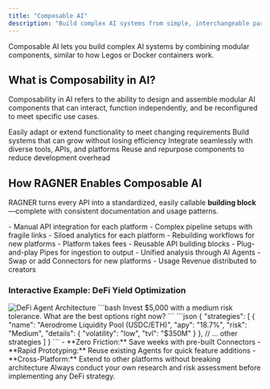 ```yaml
---
title: "Composable AI"
description: "Build complex AI systems from simple, interchangeable parts - like Legos for AI infrastructure"
---
```


<Note>
  Composable AI lets you build complex AI systems by combining modular
  components, similar to how Legos or Docker containers work.
</Note>

## What is Composability in AI?

Composability in AI refers to the ability to design and assemble modular AI components that can interact, function independently, and be reconfigured to meet specific use cases.

<CardGroup cols={2}>
  <Card title="Flexibility" icon="arrows-rotate">
    Easily adapt or extend functionality to meet changing requirements
  </Card>
  <Card title="Scalability" icon="arrow-up-right-dots">
    Build systems that can grow without losing efficiency
  </Card>
  <Card title="Interoperability" icon="plug">
    Integrate seamlessly with diverse tools, APIs, and platforms
  </Card>
  <Card title="Efficiency" icon="gauge-high">
    Reuse and repurpose components to reduce development overhead
  </Card>
</CardGroup>

## How RAGNER Enables Composable AI

RAGNER turns every API into a standardized, easily callable **building block**—complete with consistent documentation and usage patterns.

<Tabs>
  <Tab title="Traditional Workflow">
    - Manual API integration for each platform - Complex pipeline setups with
    fragile links - Siloed analytics for each platform - Rebuilding workflows
    for new platforms - Platform takes fees
  </Tab>
  <Tab title="RAGNER Workflow">
    - Reusable API building blocks - Plug-and-play Pipes for ingestion to output
    - Unified analysis through AI Agents - Swap or add Connectors for new
    platforms - Usage Revenue distributed to creators
  </Tab>
</Tabs>

### Interactive Example: DeFi Yield Optimization

<Frame>
  <img src="/path-to-your-mermaid-diagram.png" alt="DeFi Agent Architecture" />
</Frame>

<CodeGroup>
  <CodeBlock title="User Input">
    ```bash
    Invest $5,000 with a medium risk tolerance. What are the best options right now?
    ```
  </CodeBlock>
  <CodeBlock title="Agent Response">
    ```json
    {
      "strategies": [
        {
          "name": "Aerodrome Liquidity Pool (USDC/ETH)",
          "apy": "18.7%",
          "risk": "Medium",
          "details": {
            "volatility": "low",
            "tvl": "$350M"
          }
        },
        // ... other strategies
      ]
    }
    ```
  </CodeBlock>
</CodeGroup>

<Card title="Why Developers Love RAGNER" icon="heart">
  - **Zero Friction:** Save weeks with pre-built Connectors - **Rapid
  Prototyping:** Reuse existing Agents for quick feature additions -
  **Cross-Platform:** Extend to other platforms without breaking architecture
</Card>

<Warning>
  Always conduct your own research and risk assessment before implementing any
  DeFi strategy.
</Warning>

